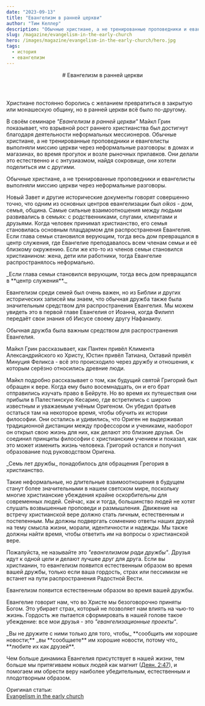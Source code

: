 ```yaml
---
date: "2023-09-13"
title: "Евангелизм в ранней церкви"
author: "Тим Келлер"
description: "Обычные христиане, а не тренированные проповедники и евангелисты выполняли миссию церкви."
slug: /magazine/evangelism-in-the-early-church
hero: /images/magazine/evangelism-in-the-early-church/hero.jpg
tags:
  - история
  - евангелизм
---
```


<Header
  src="/images/magazine/evangelism-in-the-early-church/hero.jpg"
  date="2023-09-13"
  author="Тим Келлер"
>
  # Евангелизм в ранней церкви
</Header>

Христиане постоянно боролись с желанием превратиться в закрытую или монашескую общину, но в ранней церкви всё было по-другому.

В своём семинаре _"Евангелизм в ранней церкви"_ Майкл Грин показывает, что взрывной рост раннего христианства был достигнут благодаря деятельности неформальных мессионеров. Обычные христиане, а не тренированные проповедники и евангелисты выполняли миссию церкви через неформальные разговоры: в домах и магазинах, во время прогулок и возле рыночных прилавков. Они делали это естественно и с энтузиазмом, найдя сокровище, они хотели поделиться им с другими.

<Quote author="Майкл Грин">
  Обычные христиане, а не тренированные проповедники и евангелисты выполняли миссию церкви через
  неформальные разговоры.
</Quote>

Новый Завет и другие исторические документы говорят совершенно точно, что одним из основных центров евангелизации был _oikos_ - дом, семья, община. Самые сильные взаимоотношения между людьми развивались в семьях: с родственниками, слугами, клиентами и друзьями. Когда человек принимал христианство, его семья становилась основным плацдармом для распространения Евангелия. Если глава семьи становился верующим, тогда весь дом превращался в центр служения, где Евангелие преподавалось всем членам семьи и её близкому окружению. Если же кто-то из членов семьи становился христианином: жена, дети или работники, тогда Евангелие распространялось неформально.

<ColoredTextBlock color="--accent-green">
  _Если глава семьи становился верующим, тогда весь дом превращался в **центр служения**._
</ColoredTextBlock>

Евангелизм среди семей был очень важен, но из Библии и других исторических записей мы знаем, что обычная дружба также была значительным средством для распространения Евангелия. Мы можем увидеть это в первой главе Евангелия от Иоанна, когда Филипп передаёт свои знания об Иисусе своему другу Нафанаилу.

<Thought>
  Обычная дружба была важным
  <HighlightedTextBlock color="--accent-yellow">средством</HighlightedTextBlock> для распространения
  Евангелия.
</Thought>

Майкл Грин рассказывает, как Пантен привёл Климента Александрийского ко Христу, Юстин привёл Татиана, Октавий привёл Минуция Феликса - всё это происходило через дружбу и отношения, к которым серёзно относились древние люди.

Майкл подробно рассказывает о том, как будущий святой Григорий был обращен к вере. Когда ему было восемнадцать, он и его брат отправились изучать право в Бейруте. Но во время их путешествия они прибыли в Палестинскую Кесарию, где встретились с широко известным и уважаемым учёным Оригеном. Он убедил братьев остаться там на некоторое время, чтобы обучить их истории философии. Они остались и удивились, что Ориген не выдерживал традиционной дистанции между профессором и учениками, наоборот он открыл свою жизнь для них, как делают это близкие друзья. Он соединил принципы философии с христианским учением и показал, как это может изменить жизнь человека. Григорий остался и получил образование под руководством Оригена.

<ColoredTextBlock color="--accent-green">
  _Семь лет дружбы_ понадобилось для обращения Грегория в христианство.
</ColoredTextBlock>

Такие неформальные, но длительные взаимоотношения в будущем станут более значительными в нашем светском мире, поскольку многие христианские убеждения крайне оскорбительны для современных людей. Сейчас, как и тогда, большинство людей не хотят слушать возвышенные проповеди и размышления. Движение на встречу христианской вере должно стать личным, естественным и постепенным. Мы должны подвергать сомнению ответы наших друзей на тему смысла жизни, морали, идентичности и надежды. Мы также должны найти время, чтобы ответить им на вопросы о христианской вере.

Пожалуйста, не называйте это _"евангелизмом ради дружбы"_. Друзья идут к одной цели и делают лучшее друг для друга. Если вы христианин, то евангелизм появится естественным образом во время вашей дружбы, только если ваша гордость, страх или пессимизм не встанет на пути распространения Радостной Вести.

<Thought>
  Евангелизм появится
  <HighlightedTextBlock color="--accent-yellow">естественным образом</HighlightedTextBlock> во время
  вашей дружбы.
</Thought>

Евангелие говорит нам, что во Христе мы безоговорочно приняты Богом. Это убирает страх, который не позволяет нам влиять на чью-то жизнь. Гордость же пытается сформировать в нашей голове такое убеждение: все мои друзья - это _"евангелизационные проекты"_.

<ColoredTextBlock color="--accent-green">
  _Вы не дружите с ними только для того, чтобы_ **сообщить им хорошие новости;** _вы **сообщаете**
  им хорошие новости, потому что_ **любите их как друзей**.
</ColoredTextBlock>

Чем больше динамика Евангелия присутствует в нашей жизни, тем больше мы притягиваем новых людей как магнит ([Деян. 2:47](https://bible.by/nrt/44/2/)), и помогаем им обрести веру наиболее убедительным, естественным и плодотворным образом.

Оригинал статьи:\
[Evangelism in the early church](https://mcusercontent.com/a03a982fbbfe3cacb8520b8d6/files/33a44cf5-7870-f8a1-06bf-b4af70842e74/Evangelism_Early_Church.pdf)
